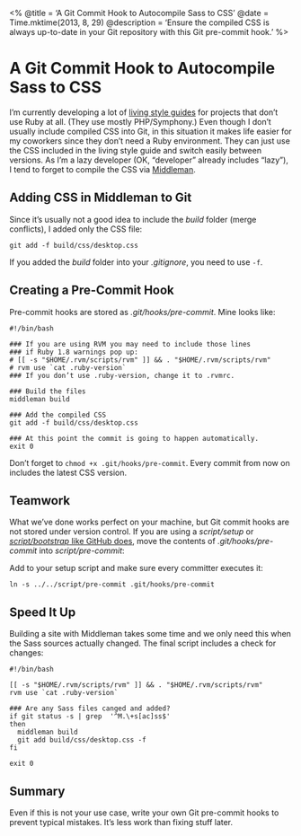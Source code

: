 <%
  @title = 'A Git Commit Hook to Autocompile Sass to CSS'
  @date = Time.mktime(2013, 8, 29)
  @description = 'Ensure the compiled CSS is always up-to-date in your Git repository with this Git pre-commit hook.'
%>

A Git Commit Hook to Autocompile Sass to CSS
============================================

I’m currently developing a lot of [living style guides](http://livingstyleguide.org/) for projects that don’t use Ruby at all.
(They use mostly PHP/Symphony.)
Even though I don’t usually include compiled CSS into Git, in this situation it makes life easier for my coworkers since they don’t need a Ruby environment.
They can just use the CSS included in the living style guide and switch easily between versions.
As I’m a lazy developer (OK, “developer” already includes “lazy”), I tend to forget to compile the CSS via [Middleman](http://middlemanapp.com/).


Adding CSS in Middleman to Git
------------------------------

Since it’s usually not a good idea to include the _build_ folder (merge conflicts), I added only the CSS file:

    git add -f build/css/desktop.css

If you added the _build_ folder into your _.gitignore_, you need to use `-f`.


Creating a Pre-Commit Hook
--------------------------

Pre-commit hooks are stored as _.git/hooks/pre-commit_.
Mine looks like:

    #!/bin/bash

    ### If you are using RVM you may need to include those lines
    ### if Ruby 1.8 warnings pop up:
    # [[ -s "$HOME/.rvm/scripts/rvm" ]] && . "$HOME/.rvm/scripts/rvm"
    # rvm use `cat .ruby-version`
    ### If you don’t use .ruby-version, change it to .rvmrc.

    ### Build the files
    middleman build

    ### Add the compiled CSS
    git add -f build/css/desktop.css

    ### At this point the commit is going to happen automatically.
    exit 0

Don’t forget to `chmod +x .git/hooks/pre-commit`.
Every commit from now on includes the latest CSS version.


Teamwork
--------

What we’ve done works perfect on your machine, but Git commit hooks are not stored under version control.
If you are using a _script/setup_ or [_script/bootstrap_ like GitHub does](http://wynnnetherland.com/linked/2013012801/bootstrapping-consistency), move the contents of _.git/hooks/pre-commit_ into _script/pre-commit_:

Add to your setup script and make sure every committer executes it:

    ln -s ../../script/pre-commit .git/hooks/pre-commit


Speed It Up
-----------

Building a site with Middleman takes some time and we only need this when the Sass sources actually changed.
The final script includes a check for changes:

    #!/bin/bash

    [[ -s "$HOME/.rvm/scripts/rvm" ]] && . "$HOME/.rvm/scripts/rvm"
    rvm use `cat .ruby-version`

    ### Are any Sass files canged and added?
    if git status -s | grep  '^M.\+s[ac]ss$'
    then
      middleman build
      git add build/css/desktop.css -f
    fi

    exit 0


Summary
-------

Even if this is not your use case, write your own Git pre-commit hooks to prevent typical mistakes.
It’s less work than fixing stuff later.

